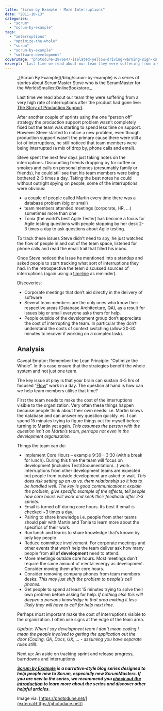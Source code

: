 ```yaml
---
title: "Scrum by Example - More Interruptions"
date: "2011-10-13"
categories: 
  - "scrum"
  - "scrum-by-example"
tags: 
  - "interruptions"
  - "optimize-the-whole"
  - "scrum"
  - "scrum-by-example"
  - "software-development"
coverImage: "photodune-2976647-isolated-yellow-driving-warning-sign-xs.jpg"
excerpt: 'Last time we read about our team they were suffering from a very high rate of'
---
```




<Figure
  src={Photodune2976647IsolatedYellowDrivingWarningSignXs}
  alt="yellow road warning sign - image licensed from Photodune"
  caption="yellow road warning sign - image licensed from Photodune"
/>
 _[Scrum By Example](/blog/scrum-by-example) is a series of stories about ScrumMaster Steve who is the ScrumMaster for the WorldsSmallestOnlineBookstore._

Last time we read about our team they were suffering from a very high rate of interruptions after the product had gone live: [The Story of Production Support](/blog/scrum-production-support).

After another couple of sprints using the one “person off” strategy the production support problem wasn’t completely fixed but the team was starting to spend less time on support. However Steve started to notice a new problem, even though production support wasn’t the primary cause there were still a lot of interruptions, he still noticed that team members were being interrupted (a mix of drop by, phone calls and email).

Steve spent the next few days just taking notes on the interruptions. Discounting friends dropping by for coffee or smokes and calls on personal phones (presumably family or friends), he could still see that his team members were being bothered 2-3 times a day. Taking the best notes he could without outright spying on people, some of the interruptions were obvious:

- a couple of people called Martin every time there was a database problem (big or small)
- team members attended meetings (corporate, HR, …) sometimes more than one
- Tonia (the world’s best Agile Tester) has become a focus for Agile testing questions with people stopping by her desk 2-3 times a day to ask questions about Agile testing.

To track these issues Steve didn't need to spy, he just watched the flow of people in and out of the team space, listened for phone calls and read the email trail that filled his inbox.

Once Steve noticed the issue he mentioned into a standup and asked people to start tracking what sort of interruptions they had. In the retrospective the team discussed sources of interruptions (again using a [timeline](external:https://www.energizedwork.com/weblog/2006/10/timeline-retrospective) as reminder).<!--more-->

Discoveries:

- Corporate meetings that don’t aid directly in the delivery of software
- Several team members are the only ones who know their respective areas (Database Architecture, QA), as a result for issues big or small everyone asks them for help.
- People outside of the development group don’t appreciate the cost of interrupting the team. In particular they don’t understand the costs of context switching (allow 20-30 minutes to recover if working on a complex task).

## Analysis

Caveat Emptor: Remember the Lean Principle: “Optimize the Whole”. In this case ensure that the strategies benefit the whole system and not just one team.

The key issue at play is that your brain can sustain 4-5 hrs of focused “[Flow](external:https://en.wikipedia.org/wiki/Flow_\(psychology\))” work in a day. The question at hand is how can we help team members utilise that time?

First the team needs to make the cost of the interruptions visible to the organization. Very often these things happen because people think about their own needs: i.e. Martin knows the database and can answer my question quickly. vs. I can spend 15 minutes trying to figure things out for myself before turning to Martin yet again. _This assumes the person with the question isn’t on Martin’s team, perhaps not even in the development organization._

Things the team can do:

- Implement Core Hours – example 9:30 – 3:30 (with a break for lunch). During this time the team will focus on development (includes Test/Documentation/…) work. Interruptions from other development teams are expected but people from outside development are asked to wait. _This does risk setting up an us vs. them relationship so it has to be handled well. The key is good communications: explain the problem, give specific example of the effects, tell people how core hours will work and seek their feedback after 2-3 sprints._
- Email is turned off during core hours. Its best if email is checked ~3 times a day.
- Pairing to share knowledge i.e. people from other teams should pair with Martin and Tonia to learn more about the specifics of their work.
- Run lunch and learns to share knowledge that’s known by only key people
- Reduce committee involvement. For corporate meetings and other events that won’t help the team deliver ask how many people from **all of development** need to attend.
- Move meetings outside core hours. Most meetings don’t require the same amount of mental energy as development. Consider moving them after core hours.
- Consider removing company phones from team members desks. _This may just shift the problem to people’s cell phones._
- Get people to spend at least 15 minutes trying to solve their own problem before asking for help. _If nothing else this will deepen a persons knowledge in that area making it less likely they will have to call for help next time._

Perhaps most important make the cost of interruptions visible to the organization. I often use signs at the edge of the team area.

_Update: When I say development team I don't mean coding I mean the people involved to getting the application out the door (Coding, QA, Docs, UX, ... - assuming you have separate roles still)._

Next up: An aside on tracking sprint and release progress, burndowns and interruptions

_**[Scrum by Example](/blog/category/scrum-by-example) is a narrative-style blog series designed to help people new to Scrum, especially new ScrumMasters. If you are new to the series, we recommend you [check out the introduction](/blog/scrum-by-example) to learn more about the series and discover other helpful articles.**_

Image via: [https://photodune.net/](external:https://photodune.net/)
